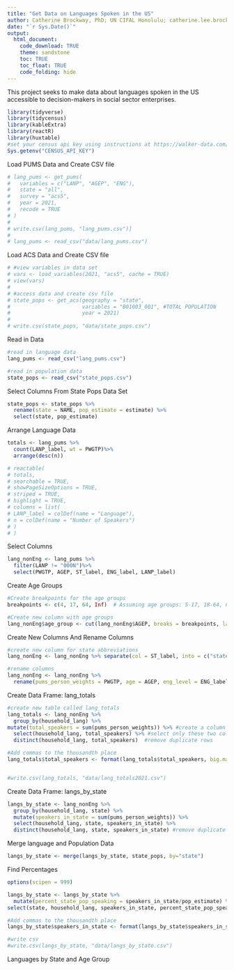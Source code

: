 ```yaml
---
title: "Get Data on Languages Spoken in the US"
author: Catherine Brockway, PhD; UN CIFAL Honolulu; catherine.lee.brockway@gmail.com
date: "`r Sys.Date()`"
output: 
  html_document:
    code_download: TRUE
    theme: sandstone
    toc: TRUE
    toc_float: TRUE
    code_folding: hide
---
```


This project seeks to make data about languages spoken in the US accessible to decision-makers in social sector enterprises. 

```r
library(tidyverse)
library(tidycensus)
library(kableExtra)
library(reactR)
library(huxtable)
#set your census api key using instructions at https://walker-data.com/tidycensus/reference/census_api_key.html
Sys.getenv("CENSUS_API_KEY")
```

Load PUMS Data and Create CSV file
```r
# lang_pums <- get_pums(
#   variables = c("LANP", "AGEP", "ENG"),
#   state = "all",
#   survey = "acs5",
#   year = 2021,
#   recode = TRUE
# )
# 
# write.csv(lang_pums, "lang_pums.csv")]
# 
# lang_pums <- read_csv("data/lang_pums.csv")
```


Load ACS Data and Create CSV file
```r
# #view variables in data set
# vars <- load_variables(2021, "acs5", cache = TRUE)
# view(vars)
# 
# #access data and create csv file
# state_pops <- get_acs(geography = "state", 
#                       variables = "B01003_001", #TOTAL POPULATION
#                       year = 2021)
# 
# write.csv(state_pops, "data/state_pops.csv")
```

Read in Data
```r
#read in language data
lang_pums <- read_csv("lang_pums.csv")

#read in population data
state_pops <- read_csv("state_pops.csv")
```

Select Columns From State Pops Data Set 
```r
state_pops <- state_pops %>%
  rename(state = NAME, pop_estimate = estimate) %>% 
  select(state, pop_estimate)
```


Arrange Language Data
```r
totals <- lang_pums %>%
  count(LANP_label, wt = PWGTP)%>%
  arrange(desc(n))
```


```r
# reactable(
# totals,
# searchable = TRUE,
# showPageSizeOptions = TRUE,
# striped = TRUE,
# highlight = TRUE,
# columns = list(
# LANP_label = colDef(name = "Language"),
# n = colDef(name = "Number of Speakers")
# )
# )
```

Select Columns
```r
lang_nonEng <- lang_pums %>%
  filter(LANP != "000N")%>%
  select(PWGTP, AGEP, ST_label, ENG_label, LANP_label)
```

Create Age Groups
```r
#Create breakpoints for the age groups
breakpoints <- c(4, 17, 64, Inf)  # Assuming age groups: 5-17, 18-64, 65 and above

#Create new column with age groups
lang_nonEng$age_group <- cut(lang_nonEng$AGEP, breaks = breakpoints, labels = c("Youth", "Adult", "Senior"))
```

Create New Columns And Rename Columns
```r
#create new column for state abbreviations
lang_nonEng <- lang_nonEng %>% separate(col = ST_label, into = c("state", "state_abb"), sep = "/")

#rename columns
lang_nonEng <- lang_nonEng %>%
  rename(pums_person_weights = PWGTP, age = AGEP, eng_level = ENG_label, household_lang = LANP_label)
```

Create Data Frame: lang_totals 
```r
#create new table called lang_totals
lang_totals <- lang_nonEng %>%
  group_by(household_lang) %>% 
mutate(total_speakers = sum(pums_person_weights)) %>% #create a column called total_speakers
  select(household_lang, total_speakers) %>% #select only these two columns
  distinct(household_lang, total_speakers)  #remove duplicate rows

#Add commas to the thousandth place
lang_totals$total_speakers <- format(lang_totals$total_speakers, big.mark = ",", scientific = FALSE)


#write.csv(lang_totals, "data/lang_totals2021.csv")
```

Create Data Frame: langs_by_state
```r
langs_by_state <- lang_nonEng %>% 
  group_by(household_lang, state) %>%
  mutate(speakers_in_state = sum(pums_person_weights)) %>% 
  select(household_lang, state, speakers_in_state) %>% 
  distinct(household_lang, state, speakers_in_state) #remove duplicate rows
```

Merge language and Population Data
```r
langs_by_state <- merge(langs_by_state, state_pops, by="state")
```

Find Percentages
```r
options(scipen = 999)

langs_by_state <- langs_by_state %>% 
  mutate(percent_state_pop_speaking = speakers_in_state/pop_estimate) %>%   mutate(across(where(is.numeric), ~ round(., digits = 4))) %>%  #Round percentages to two decimal places
select(state, household_lang, speakers_in_state, percent_state_pop_speaking) #select columns

#Add commas to the thousandth place
langs_by_state$speakers_in_state <- format(langs_by_state$speakers_in_state, big.mark = ",", scientific = FALSE)

#write csv
#write.csv(langs_by_state, "data/langs_by_state.csv")
```


Languages by State and Age Group
```r


```


